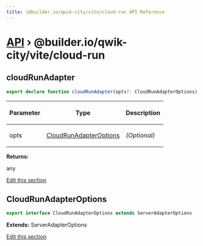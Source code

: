 ```yaml
---
title: \@builder.io/qwik-city/vite/cloud-run API Reference
---
```


# [API](/api) &rsaquo; @builder.io/qwik-city/vite/cloud-run

## cloudRunAdapter

```typescript
export declare function cloudRunAdapter(opts?: CloudRunAdapterOptions): any;
```

<table><thead><tr><th>

Parameter

</th><th>

Type

</th><th>

Description

</th></tr></thead>
<tbody><tr><td>

opts

</td><td>

[CloudRunAdapterOptions](#cloudrunadapteroptions)

</td><td>

_(Optional)_

</td></tr>
</tbody></table>

**Returns:**

any

[Edit this section](https://github.com/QwikDev/qwik/tree/main/packages/qwik-city/src/adapters/cloud-run/vite/index.ts)

## CloudRunAdapterOptions

```typescript
export interface CloudRunAdapterOptions extends ServerAdapterOptions
```

**Extends:** ServerAdapterOptions

[Edit this section](https://github.com/QwikDev/qwik/tree/main/packages/qwik-city/src/adapters/cloud-run/vite/index.ts)
